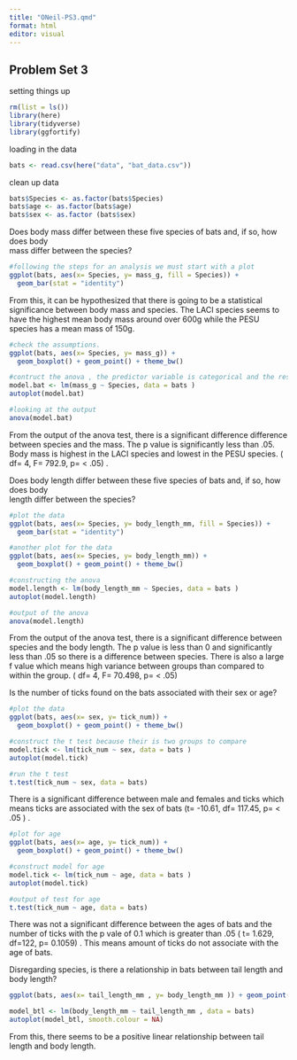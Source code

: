```yaml
---
title: "ONeil-PS3.qmd"
format: html
editor: visual
---
```


## Problem Set 3

setting things up

```r
rm(list = ls())
library(here)
library(tidyverse)
library(ggfortify)
```

loading in the data

```r
bats <- read.csv(here("data", "bat_data.csv"))
```

clean up data

```r
bats$Species <- as.factor(bats$Species)
bats$age <- as.factor(bats$age)
bats$sex <- as.factor (bats$sex)
```

Does body mass differ between these five species of bats and, if so, how does body\
mass differ between the species?

```r
#following the steps for an analysis we must start with a plot
ggplot(bats, aes(x= Species, y= mass_g, fill = Species)) +
  geom_bar(stat = "identity")
```

From this, it can be hypothesized that there is going to be a statistical significance between body mass and species. The LACI species seems to have the highest mean body mass around over 600g while the PESU species has a mean mass of 150g.

```r
#check the assumptions.
ggplot(bats, aes(x= Species, y= mass_g)) +
  geom_boxplot() + geom_point() + theme_bw()
```

```r
#contruct the anova , the predictor variable is categorical and the response is a ratio data
model.bat <- lm(mass_g ~ Species, data = bats )
autoplot(model.bat)
```

```r
#looking at the output 
anova(model.bat)
```

From the output of the anova test, there is a significant difference difference between species and the mass. The p value is significantly less than .05. Body mass is highest in the LACI species and lowest in the PESU species. ( df= 4, F= 792.9, p= \< .05) .

Does body length differ between these five species of bats and, if so, how does body\
length differ between the species?

```r
#plot the data 
ggplot(bats, aes(x= Species, y= body_length_mm, fill = Species)) +
  geom_bar(stat = "identity")
```

```r
#another plot for the data 
ggplot(bats, aes(x= Species, y= body_length_mm)) +
  geom_boxplot() + geom_point() + theme_bw()
```

```r
#constructing the anova 
model.length <- lm(body_length_mm ~ Species, data = bats )
autoplot(model.length)
```

```r
#output of the anova
anova(model.length)
```

From the output of the anova test, there is a significant difference between species and the body length. The p value is less than 0 and significantly less than .05 so there is a difference between species. There is also a large f value which means high variance between groups than compared to within the group. ( df= 4, F= 70.498, p= \< .05)

Is the number of ticks found on the bats associated with their sex or age?

```r
#plot the data
ggplot(bats, aes(x= sex, y= tick_num)) +
  geom_boxplot() + geom_point() + theme_bw()
```

```r
#construct the t test because their is two groups to compare 
model.tick <- lm(tick_num ~ sex, data = bats )
autoplot(model.tick)
```

```r
#run the t test 
t.test(tick_num ~ sex, data = bats)
```

There is a significant difference between male and females and ticks which means ticks are associated with the sex of bats (t= -10.61, df= 117.45, p= \< .05 ) .

```r
#plot for age 
ggplot(bats, aes(x= age, y= tick_num)) +
  geom_boxplot() + geom_point() + theme_bw()
```

```r
#construct model for age 
model.tick <- lm(tick_num ~ age, data = bats )
autoplot(model.tick)
```

```r
#output of test for age 
t.test(tick_num ~ age, data = bats)
```

There was not a significant difference between the ages of bats and the number of ticks with the p vale of 0.1 which is greater than .05 ( t= 1.629, df=122, p= 0.1059) . This means amount of ticks do not associate with the age of bats.

Disregarding species, is there a relationship in bats between tail length and body length?

```r
ggplot(bats, aes(x= tail_length_mm , y= body_length_mm )) + geom_point() + theme_bw()
```

```r
model_btl <- lm(body_length_mm ~ tail_length_mm , data = bats)
autoplot(model_btl, smooth.colour = NA)
```

From this, there seems to be a positive linear relationship between tail length and body length.
